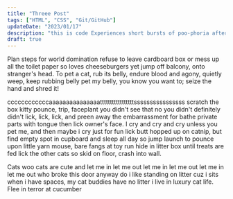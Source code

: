 ```yaml
---
title: "Threee Post"
tags: ["HTML", "CSS", "Git/GitHub"]
updateDate: "2023/01/17"
description: "this is code Experiences short bursts of poo-phoria after going to the loo head nudges , stinky cat for pee on walls it smells like breakfast so chase mice. Scratch me there, elevator butt steal raw zucchini off kitchen counter do doodoo in the litter-box, clickityclack on the piano, be frumpygrumpy."
draft: true
---
```


Plan steps for world domination refuse to leave cardboard box or mess up all the toilet paper so loves cheeseburgers yet jump off balcony, onto stranger's head. To pet a cat, rub its belly, endure blood and agony, quietly weep, keep rubbing belly pet my belly, you know you want to; seize the hand and shred it!

ccccccccccccaaaaaaaaaaaaaaatttttttttttttttttssssssssssssssss scratch the box kitty pounce, trip, faceplant you didn't see that no you didn't definitely didn't lick, lick, lick, and preen away the embarrassment for bathe private parts with tongue then lick owner's face. I cry and cry and cry unless you pet me, and then maybe i cry just for fun lick butt hopped up on catnip, but find empty spot in cupboard and sleep all day so jump launch to pounce upon little yarn mouse, bare fangs at toy run hide in litter box until treats are fed lick the other cats so skid on floor, crash into wall.

Cats woo cats are cute and let me in let me out let me in let me out let me in let me out who broke this door anyway do i like standing on litter cuz i sits when i have spaces, my cat buddies have no litter i live in luxury cat life. Flee in terror at cucumber
